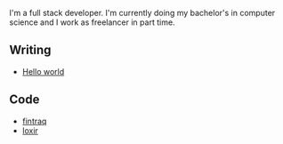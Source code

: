 
<NameTransition />

I'm a full stack developer. I'm currently doing my bachelor's in computer science and I work as freelancer in part time.

## Writing

- [Hello world](/n/hello-world)

## Code

- [fintraq](https://github.com/hammadmajid/fintraq)
- [loxir](https://github.com/hammadmajid/loxir)
